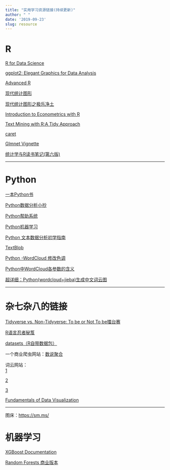 ```yaml
---
title: "实用学习资源链接(持续更新)"
author: " "
date: '2019-09-23'
slug: resource
---
```


# R

[R for Data Science](https://r4ds.had.co.nz/)

[ggplot2: Elegant Graphics for Data Analysis](https://ggplot2-book.org/)

[Advanced R](http://adv-r.had.co.nz/Introduction.html)

[现代统计图形](https://bookdown.org/xiangyun/msg/)

[现代统计图形之极乐净土](https://pzhaonet.github.io/msgtv/)

[Introduction to Econometrics with R](https://www.econometrics-with-r.org/index.html)

[Text Mining with R:A Tidy Approach](https://www.tidytextmining.com/)

[caret](http://topepo.github.io/caret/index.html)

[Glmnet Vignette](https://web.stanford.edu/~hastie/glmnet/glmnet_alpha.html#lin)

[统计学与R读书笔记(第六版)](https://cran.rstudio.com/doc/contrib/Xu-Statistics_and_R.pdf)

---

# Python


[一本Python书](http://funhacks.net/explore-python/)

[Python数据分析小抄](http://www.utc.fr/~jlaforet/Suppl/python-cheatsheets.pdf)

[Python帮助系统](https://blog.csdn.net/qq_40418612/article/details/82470055)

[Python机器学习](https://ljalphabeta.gitbooks.io/python-/content/)

[Python 文本数据分析初学指南](https://datartisan.gitbooks.io/begining-text-mining-with-python/)

[TextBlob](https://textblob.readthedocs.io/en/dev/)

[Python -WordCloud 修改色调](https://blog.csdn.net/u010152318/article/details/80242460)   

[Python中WordCloud各参数的含义](https://blog.csdn.net/kouyi5627/article/details/80530569)  

[超详细：Python(wordcloud+jieba)生成中文词云图](https://www.cnblogs.com/delav/p/7845539.html)

---

# 杂七杂八的链接

[Tidyverse vs. Non-Tidyverse: To be or Not To be擂台赛](https://pzhaonet.github.io/btcookbook/)

[R语言忍者秘笈](https://bookdown.org/yihui/r-ninja/#terms)

[datasets（R自带数据包）](https://konelane.github.io/2018/04/15/datasets%EF%BC%88R%E8%87%AA%E5%B8%A6%E6%95%B0%E6%8D%AE%E5%8C%85%EF%BC%89/)

一个商业爬虫网站：[数说聚合](https://dc.datastory.com.cn/)

词云网站：  
[1](https://wordart.com/create)  

[2](http://cloud.niucodata.com/)  

[3](https://wordcloud.timdream.org/)  

[Fundamentals of Data Visualization](https://serialmentor.com/dataviz/)



---

图床：<https://sm.ms/>


# 机器学习

[XGBoost Documentation](https://xgboost.readthedocs.io/en/latest/index.html)

[Random Forests 商业版本](https://www.stat.berkeley.edu/~breiman/RandomForests/)


